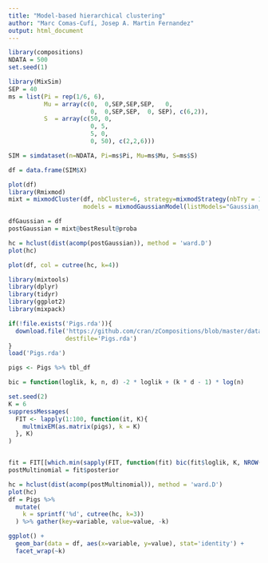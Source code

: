 ```yaml
---
title: "Model-based hierarchical clustering"
author: "Marc Comas-Cufí, Josep A. Martin Fernandez"
output: html_document
---
```


```r
library(compositions)
NDATA = 500
set.seed(1)

library(MixSim)
SEP = 40
ms = list(Pi = rep(1/6, 6),
          Mu = array(c(0,  0,SEP,SEP,SEP,   0,
                       0,  0,SEP,SEP,  0, SEP), c(6,2)),
          S  = array(c(50, 0,
                       0, 5,
                       5, 0,
                       0, 50), c(2,2,6)))

SIM = simdataset(n=NDATA, Pi=ms$Pi, Mu=ms$Mu, S=ms$S)

df = data.frame(SIM$X)

plot(df)
library(Rmixmod)
mixt = mixmodCluster(df, nbCluster=6, strategy=mixmodStrategy(nbTry = 1, seed = 1),
                     models = mixmodGaussianModel(listModels="Gaussian_pk_Lk_Ck"))

dfGaussian = df
postGaussian = mixt@bestResult@proba
```

```r
hc = hclust(dist(acomp(postGaussian)), method = 'ward.D')
plot(hc)
```

```r
plot(df, col = cutree(hc, k=4))
```

```r
library(mixtools)
library(dplyr)
library(tidyr)
library(ggplot2)
library(mixpack)

if(!file.exists('Pigs.rda')){
  download.file('https://github.com/cran/zCompositions/blob/master/data/Pigs.rda?raw=true',
                destfile='Pigs.rda')
}
load('Pigs.rda')

pigs <- Pigs %>% tbl_df

bic = function(loglik, k, n, d) -2 * loglik + (k * d - 1) * log(n)

set.seed(2)
K = 6
suppressMessages(
  FIT <- lapply(1:100, function(it, K){
    multmixEM(as.matrix(pigs), k = K)
  }, K)
)


fit = FIT[[which.min(sapply(FIT, function(fit) bic(fit$loglik, K, NROW(pigs), NCOL(pigs)) ))]]
postMultinomial = fit$posterior
```

```r
hc = hclust(dist(acomp(postMultinomial)), method = 'ward.D')
plot(hc)
df = Pigs %>% 
  mutate(
    k = sprintf('%d', cutree(hc, k=3))
  ) %>% gather(key=variable, value=value, -k)
```

```r
ggplot() +
  geom_bar(data = df, aes(x=variable, y=value), stat='identity') +
  facet_wrap(~k)
```